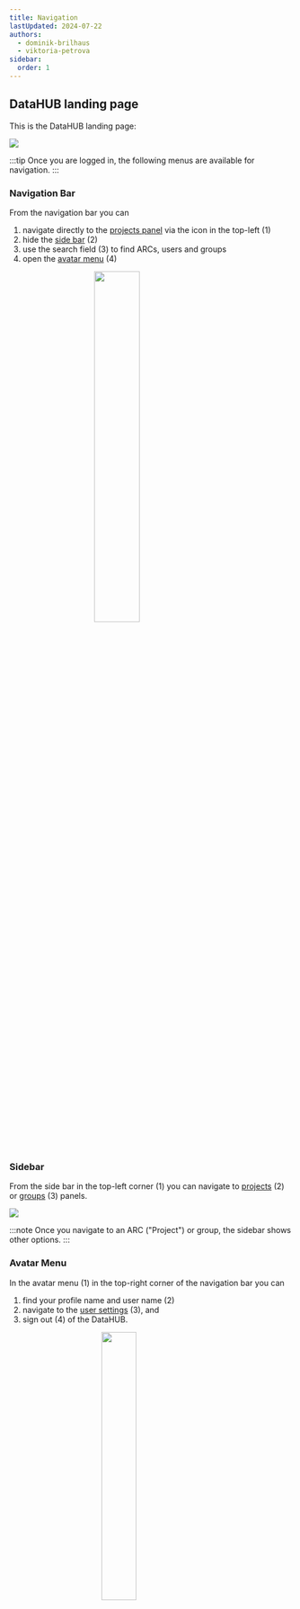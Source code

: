 ```yaml
---
title: Navigation
lastUpdated: 2024-07-22
authors:
  - dominik-brilhaus
  - viktoria-petrova
sidebar:
  order: 1
---
```



## DataHUB landing page

This is the DataHUB landing page:

![](@images/datahub/datahub-landing-page.png)

:::tip
Once you are logged in, the following menus are available for navigation.
:::

### Navigation Bar

From the navigation bar you can

<Steps>

1. navigate directly to the [projects panel](/nfdi4plants.knowledgebase/datahub/navigation-settings/datahub-projects) via the icon in the top-left (1)
2. hide the [side bar](#sidebar) (2)
3. use the search field (3) to find ARCs, users and groups
4. open the [avatar menu](#avatar-menu) (4)

</Steps>


<img src={NavBar.src} style="width:40%;display: block; margin: auto" />


### Sidebar

From the side bar in the top-left corner (1) you can navigate to [projects](/nfdi4plants.knowledgebase/datahub/navigation-settings/datahub-projects) (2) or [groups](/nfdi4plants.knowledgebase/datahub/working-together/datahub-groups) (3) panels.

![](@images/datahub/datahub-hamburger-menu.drawio.png)

:::note
Once you navigate to an ARC ("Project") or group, the sidebar shows other options.
:::

### Avatar Menu

In the avatar menu (1) in the top-right corner of the navigation bar you can

<Steps>
    
1. find your profile name and user name (2)
2. navigate to the [user settings](/nfdi4plants.knowledgebase/datahub/navigation-settings/datahub-user-settings) (3), and
3. sign out (4) of the DataHUB.

</Steps>


<img src={AvatarMenu.src} style="width:35%;display: block; margin: auto" />
